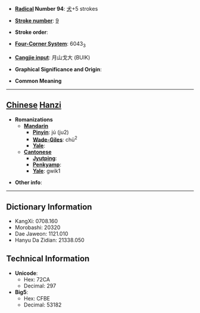 * '''[[Wiktionary:Chinese radical index| Radical]] Number 94''': [[Wiktionary:Chinese radical index 犬|犬]]+5 strokes

* '''[[Wiktionary:Chinese total strokes index|Stroke number]]''': [[Wiktionary:Chinese total strokes index 9|9]]

* '''Stroke order''': 

* '''[[Wiktionary:Chinese four corner index|Four-Corner System]]''': 6043<sub>3</sub>

* '''[[Wiktionary:Chinese Cangjie index|Cangjie input]]''': 月山戈大 (BUIK)

* '''Graphical Significance and Origin''': 

* '''Common Meaning'''

----

== [[Chinese]] [[Hanzi]] ==

* '''Romanizations'''
** '''[[Mandarin]]'''
*** '''[[Pinyin]]''': jú (ju2)
*** '''[[Wade-Giles]]''': chü<sup>2</sup>
*** '''[[Yale]]''': 
** '''[[Cantonese]]'''
*** '''[[Jyutping]]''':
*** '''[[Penkyamp]]''': 
*** '''[[Yale]]''': gwik1

* '''Other info''': 

----

== Dictionary Information ==

* KangXi: 0708.160
* Morobashi: 20320
* Dae Jaweon: 1121.010
* Hanyu Da Zidian: 21338.050

== Technical Information ==

* '''Unicode''':
** Hex: 72CA
** Decimal: 297
* '''Big5''':
** Hex: CFBE
** Decimal: 53182